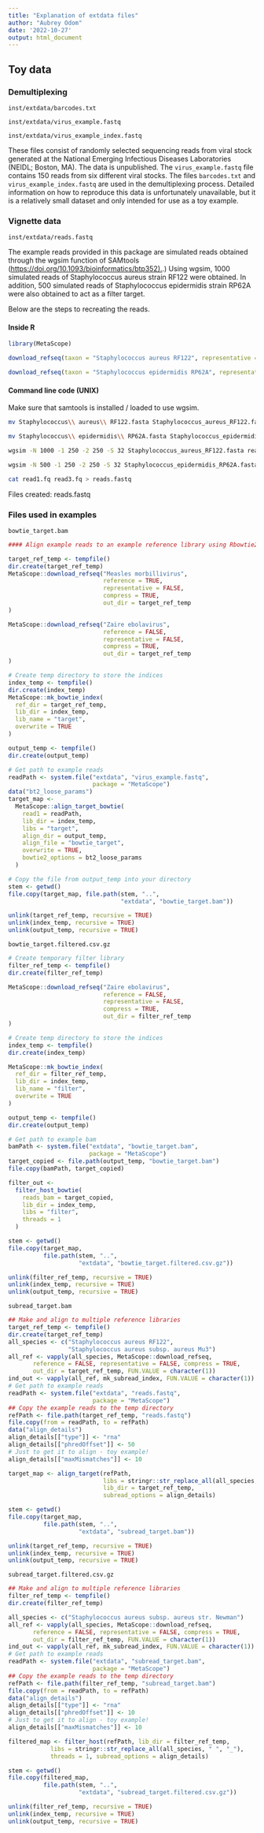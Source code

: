 ```yaml
---
title: "Explanation of extdata files"
author: "Aubrey Odom"
date: '2022-10-27'
output: html_document
---
```

## Toy data

### Demultiplexing

`inst/extdata/barcodes.txt`

`inst/extdata/virus_example.fastq`

`inst/extdata/virus_example_index.fastq`

These files consist of randomly selected sequencing reads from viral stock generated at the National Emerging Infectious Diseases Laboratories (NEIDL; Boston, MA). The data is unpublished. The `virus_example.fastq` file contains 150 reads from six different viral stocks. The files `barcodes.txt` and `virus_example_index.fastq` are used in the demultiplexing process. Detailed information on how to reproduce this data is unfortunately unavailable, but it is a relatively small dataset and only intended for use as a toy example.

### Vignette data

`inst/extdata/reads.fastq`

The example reads provided in this package are simulated reads obtained through the wgsim function of SAMtools ([https://doi.org/10.1093/bioinformatics/btp352).](https://doi.org/10.1093/bioinformatics/btp352).) Using wgsim, 1000 simulated reads of Staphylococcus aureus strain RF122 were obtained. In addition, 500 simulated reads of Staphylococcus epidermidis strain RP62A were also obtained to act as a filter target.

Below are the steps to recreating the reads.

#### Inside R

```R
library(MetaScope)

download_refseq(taxon = "Staphylococcus aureus RF122", representative = FALSE, reference = FALSE, compress = FALSE)

download_refseq(taxon = "Staphylococcus epidermidis RP62A", representative = FALSE, reference = FALSE, compress = FALSE)

```

#### Command line code (UNIX)

Make sure that samtools is installed / loaded to use wgsim.

```bash
mv Staphylococcus\\ aureus\\ RF122.fasta Staphylococcus_aureus_RF122.fasta

mv Staphylococcus\\ epidermidis\\ RP62A.fasta Staphylococcus_epidermidis_RP62A.fasta

wgsim -N 1000 -1 250 -2 250 -S 32 Staphylococcus_aureus_RF122.fasta read1.fq read2.fq

wgsim -N 500 -1 250 -2 250 -S 32 Staphylococcus_epidermidis_RP62A.fasta read3.fq read4.fq

cat read1.fq read3.fq > reads.fastq

```

Files created: reads.fastq

### Files used in examples

`bowtie_target.bam`

```R
#### Align example reads to an example reference library using Rbowtie2

target_ref_temp <- tempfile()
dir.create(target_ref_temp)
MetaScope::download_refseq("Measles morbillivirus",
                           reference = TRUE,
                           representative = FALSE,
                           compress = TRUE,
                           out_dir = target_ref_temp
)

MetaScope::download_refseq("Zaire ebolavirus",
                           reference = FALSE,
                           representative = FALSE,
                           compress = TRUE,
                           out_dir = target_ref_temp
)

# Create temp directory to store the indices
index_temp <- tempfile()
dir.create(index_temp)
MetaScope::mk_bowtie_index(
  ref_dir = target_ref_temp,
  lib_dir = index_temp,
  lib_name = "target",
  overwrite = TRUE
)

output_temp <- tempfile()
dir.create(output_temp)

# Get path to example reads
readPath <- system.file("extdata", "virus_example.fastq",
                        package = "MetaScope")
data("bt2_loose_params")
target_map <-
  MetaScope::align_target_bowtie(
    read1 = readPath,
    lib_dir = index_temp,
    libs = "target",
    align_dir = output_temp,
    align_file = "bowtie_target",
    overwrite = TRUE,
    bowtie2_options = bt2_loose_params
  )

# Copy the file from output_temp into your directory
stem <- getwd()
file.copy(target_map, file.path(stem, "..",
                                "extdata", "bowtie_target.bam"))

unlink(target_ref_temp, recursive = TRUE)
unlink(index_temp, recursive = TRUE)
unlink(output_temp, recursive = TRUE)
```

`bowtie_target.filtered.csv.gz`

```R
# Create temporary filter library
filter_ref_temp <- tempfile()
dir.create(filter_ref_temp)

MetaScope::download_refseq("Zaire ebolavirus",
                           reference = FALSE,
                           representative = FALSE,
                           compress = TRUE,
                           out_dir = filter_ref_temp
)

# Create temp directory to store the indices
index_temp <- tempfile()
dir.create(index_temp)

MetaScope::mk_bowtie_index(
  ref_dir = filter_ref_temp,
  lib_dir = index_temp,
  lib_name = "filter",
  overwrite = TRUE
)

output_temp <- tempfile()
dir.create(output_temp)

# Get path to example bam
bamPath <- system.file("extdata", "bowtie_target.bam",
                       package = "MetaScope")
target_copied <- file.path(output_temp, "bowtie_target.bam")
file.copy(bamPath, target_copied)

filter_out <-
  filter_host_bowtie(
    reads_bam = target_copied,
    lib_dir = index_temp,
    libs = "filter",
    threads = 1
  )

stem <- getwd()
file.copy(target_map,
          file.path(stem, "..",
                    "extdata", "bowtie_target.filtered.csv.gz"))

unlink(filter_ref_temp, recursive = TRUE)
unlink(index_temp, recursive = TRUE)
unlink(output_temp, recursive = TRUE)
```

`subread_target.bam`

```R
## Make and align to multiple reference libraries                  
target_ref_temp <- tempfile()
dir.create(target_ref_temp)
all_species <- c("Staphylococcus aureus RF122",
                 "Staphylococcus aureus subsp. aureus Mu3")
all_ref <- vapply(all_species, MetaScope::download_refseq, 
       reference = FALSE, representative = FALSE, compress = TRUE,
       out_dir = target_ref_temp, FUN.VALUE = character(1))
ind_out <- vapply(all_ref, mk_subread_index, FUN.VALUE = character(1))
# Get path to example reads
readPath <- system.file("extdata", "reads.fastq",
                        package = "MetaScope")
## Copy the example reads to the temp directory
refPath <- file.path(target_ref_temp, "reads.fastq")
file.copy(from = readPath, to = refPath)
data("align_details")
align_details[["type"]] <- "rna"
align_details[["phredOffset"]] <- 50
# Just to get it to align - toy example!
align_details[["maxMismatches"]] <- 10

target_map <- align_target(refPath,
                           libs = stringr::str_replace_all(all_species, " ", "_"),
                           lib_dir = target_ref_temp,
                           subread_options = align_details)

stem <- getwd()
file.copy(target_map,
          file.path(stem, "..",
                    "extdata", "subread_target.bam"))

unlink(target_ref_temp, recursive = TRUE)
unlink(index_temp, recursive = TRUE)
unlink(output_temp, recursive = TRUE)
```

`subread_target.filtered.csv.gz`

```R
## Make and align to multiple reference libraries                  
filter_ref_temp <- tempfile()
dir.create(filter_ref_temp)

all_species <- c("Staphylococcus aureus subsp. aureus str. Newman")
all_ref <- vapply(all_species, MetaScope::download_refseq, 
       reference = FALSE, representative = FALSE, compress = TRUE,
       out_dir = filter_ref_temp, FUN.VALUE = character(1))
ind_out <- vapply(all_ref, mk_subread_index, FUN.VALUE = character(1))
# Get path to example reads
readPath <- system.file("extdata", "subread_target.bam",
                        package = "MetaScope")
## Copy the example reads to the temp directory
refPath <- file.path(filter_ref_temp, "subread_target.bam")
file.copy(from = readPath, to = refPath)
data("align_details")
align_details[["type"]] <- "rna"
align_details[["phredOffset"]] <- 10
# Just to get it to align - toy example!
align_details[["maxMismatches"]] <- 10

filtered_map <- filter_host(refPath, lib_dir = filter_ref_temp,
            libs = stringr::str_replace_all(all_species, " ", "_"),
            threads = 1, subread_options = align_details)

stem <- getwd()
file.copy(filtered_map,
          file.path(stem, "..",
                    "extdata", "subread_target.filtered.csv.gz"))

unlink(filter_ref_temp, recursive = TRUE)
unlink(index_temp, recursive = TRUE)
unlink(output_temp, recursive = TRUE)
```


